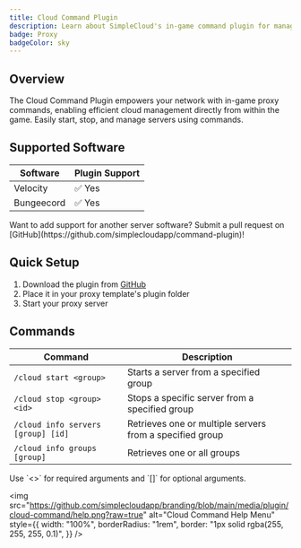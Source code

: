 ```yaml
---
title: Cloud Command Plugin
description: Learn about SimpleCloud's in-game command plugin for managing your server network
badge: Proxy
badgeColor: sky
---
```


## Overview

The Cloud Command Plugin empowers your network with in-game proxy commands, enabling efficient cloud management directly from within the game. Easily start, stop, and manage servers using commands.

## Supported Software

| Software   | Plugin Support |
| ---------- | -------------- |
| Velocity   | ✅ Yes         |
| Bungeecord | ✅ Yes         |

<Callout>
  Want to add support for another server software? Submit a pull request on
  [GitHub](https://github.com/simplecloudapp/command-plugin)!
</Callout>

## Quick Setup

1. Download the plugin from [GitHub](https://github.com/simplecloudapp/command-plugin/releases)
2. Place it in your proxy template's plugin folder
3. Start your proxy server

## Commands

| Command                            | Description                                              |
| ---------------------------------- | -------------------------------------------------------- |
| `/cloud start <group>`             | Starts a server from a specified group                   |
| `/cloud stop <group> <id>`         | Stops a specific server from a specified group           |
| `/cloud info servers [group] [id]` | Retrieves one or multiple servers from a specified group |
| `/cloud info groups [group]`       | Retrieves one or all groups                              |

<Callout>
  Use `<>` for required arguments and `[]` for optional arguments.
</Callout>

<img
  src="https://github.com/simplecloudapp/branding/blob/main/media/plugin/cloud-command/help.png?raw=true"
  alt="Cloud Command Help Menu"
  style={{
    width: "100%",
    borderRadius: "1rem",
    border: "1px solid rgba(255, 255, 255, 0.1)",
  }}
/>
